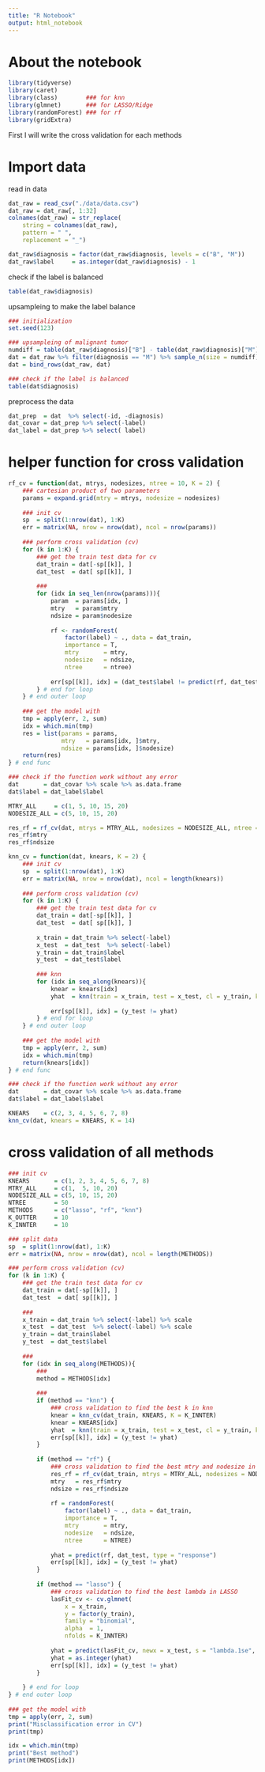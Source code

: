 ```yaml
---
title: "R Notebook"
output: html_notebook
---
```


# About the notebook
```r
library(tidyverse)
library(caret)
library(class)        ### for knn
library(glmnet)       ### for LASSO/Ridge
library(randomForest) ### for rf
library(gridExtra)
```

First I will write the cross validation for each methods

# Import data

read in data
```r
dat_raw = read_csv("./data/data.csv")
dat_raw = dat_raw[, 1:32]
colnames(dat_raw) = str_replace(
    string = colnames(dat_raw), 
    pattern = " ", 
    replacement = "_")

dat_raw$diagnosis = factor(dat_raw$diagnosis, levels = c("B", "M"))
dat_raw$label     = as.integer(dat_raw$diagnosis) - 1
```

check if the label is balanced
```r
table(dat_raw$diagnosis)
```

upsampleing to make the label balance
```r
### initialization
set.seed(123)

### upsampleing of malignant tumor
numdiff = table(dat_raw$diagnosis)["B"] - table(dat_raw$diagnosis)["M"]
dat = dat_raw %>% filter(diagnosis == "M") %>% sample_n(size = numdiff) 
dat = bind_rows(dat_raw, dat)

### check if the label is balanced
table(dat$diagnosis)
```


preprocess the data
```r
dat_prep  = dat  %>% select(-id, -diagnosis)
dat_covar = dat_prep %>% select(-label)
dat_label = dat_prep %>% select( label)
```

# helper function for cross validation
```r
rf_cv = function(dat, mtrys, nodesizes, ntree = 10, K = 2) {
    ### cartesian product of two parameters
    params = expand.grid(mtry = mtrys, nodesize = nodesizes)
    
    ### init cv
    sp  = split(1:nrow(dat), 1:K)    
    err = matrix(NA, nrow = nrow(dat), ncol = nrow(params))
    
    ### perform cross validation (cv)
    for (k in 1:K) {
        ### get the train test data for cv
        dat_train = dat[-sp[[k]], ]
        dat_test  = dat[ sp[[k]], ]
    
        ###
        for (idx in seq_len(nrow(params))){
            param  = params[idx, ]
            mtry   = param$mtry
            ndsize = param$nodesize
    
            rf <- randomForest(
                factor(label) ~ ., data = dat_train, 
                importance = T, 
                mtry       = mtry,
                nodesize   = ndsize,
                ntree      = ntree)
    
            err[sp[[k]], idx] = (dat_test$label != predict(rf, dat_test, type = "response"))
        } # end for loop
    } # end outer loop 
    
    ### get the model with 
    tmp = apply(err, 2, sum)
    idx = which.min(tmp)
    res = list(params = params, 
               mtry   = params[idx, ]$mtry,
               ndsize = params[idx, ]$nodesize)
    return(res)
} # end func

### check if the function work without any error
dat       = dat_covar %>% scale %>% as.data.frame
dat$label = dat_label$label

MTRY_ALL     = c(1, 5, 10, 15, 20)
NODESIZE_ALL = c(5, 10, 15, 20)

res_rf = rf_cv(dat, mtrys = MTRY_ALL, nodesizes = NODESIZE_ALL, ntree = 20, K = 6)
res_rf$mtry
res_rf$ndsize
```

```r
knn_cv = function(dat, knears, K = 2) {
    ### init cv
    sp  = split(1:nrow(dat), 1:K)    
    err = matrix(NA, nrow = nrow(dat), ncol = length(knears))
    
    ### perform cross validation (cv)
    for (k in 1:K) {
        ### get the train test data for cv
        dat_train = dat[-sp[[k]], ]
        dat_test  = dat[ sp[[k]], ]
        
        x_train = dat_train %>% select(-label)
        x_test  = dat_test  %>% select(-label)
        y_train = dat_train$label
        y_test  = dat_test$label
            
        ### knn 
        for (idx in seq_along(knears)){
            knear = knears[idx]
            yhat  = knn(train = x_train, test = x_test, cl = y_train, k = knear)
            
            err[sp[[k]], idx] = (y_test != yhat)
        } # end for loop
    } # end outer loop 
    
    ### get the model with 
    tmp = apply(err, 2, sum)
    idx = which.min(tmp)
    return(knears[idx])
} # end func

### check if the function work without any error
dat       = dat_covar %>% scale %>% as.data.frame
dat$label = dat_label$label

KNEARS    = c(2, 3, 4, 5, 6, 7, 8)
knn_cv(dat, knears = KNEARS, K = 14)
```


# cross validation of all methods

```r
### init cv
KNEARS       = c(1, 2, 3, 4, 5, 6, 7, 8)
MTRY_ALL     = c(1,  5, 10, 20)
NODESIZE_ALL = c(5, 10, 15, 20)
NTREE        = 50
METHODS      = c("lasso", "rf", "knn")
K_OUTTER     = 10
K_INNTER     = 10

### split data
sp  = split(1:nrow(dat), 1:K)    
err = matrix(NA, nrow = nrow(dat), ncol = length(METHODS))

### perform cross validation (cv)
for (k in 1:K) {
    ### get the train test data for cv
    dat_train = dat[-sp[[k]], ]
    dat_test  = dat[ sp[[k]], ]
    
    ###
    x_train = dat_train %>% select(-label) %>% scale
    x_test  = dat_test  %>% select(-label) %>% scale
    y_train = dat_train$label
    y_test  = dat_test$label
        
    ###
    for (idx in seq_along(METHODS)){
        ###
        method = METHODS[idx]
        
        ### 
        if (method == "knn") {
            ### cross validation to find the best k in knn
            knear = knn_cv(dat_train, KNEARS, K = K_INNTER)
            knear = KNEARS[idx]
            yhat  = knn(train = x_train, test = x_test, cl = y_train, k = knear)
            err[sp[[k]], idx] = (y_test != yhat)
        }
        
        if (method == "rf") {
            ### cross validation to find the best mtry and nodesize in random forest
            res_rf = rf_cv(dat_train, mtrys = MTRY_ALL, nodesizes = NODESIZE_ALL, ntree = NTREE, K = K_INNTER)
            mtry   = res_rf$mtry
            ndsize = res_rf$ndsize
            
            rf = randomForest(
                factor(label) ~ ., data = dat_train, 
                importance = T, 
                mtry       = mtry,
                nodesize   = ndsize,
                ntree      = NTREE)
            
            yhat = predict(rf, dat_test, type = "response")
            err[sp[[k]], idx] = (y_test != yhat)
        }
        
        if (method == "lasso") {
            ### cross validation to find the best lambda in LASSO
            lasFit_cv <- cv.glmnet(
                x = x_train, 
                y = factor(y_train), 
                family = "binomial", 
                alpha  = 1, 
                nfolds = K_INNTER)
            
            yhat = predict(lasFit_cv, newx = x_test, s = "lambda.1se", type="class")
            yhat = as.integer(yhat)
            err[sp[[k]], idx] = (y_test != yhat)
        }
        
    } # end for loop
} # end outer loop 
    
### get the model with 
tmp = apply(err, 2, sum)
print("Misclassification error in CV")
print(tmp)

idx = which.min(tmp)
print("Best method")
print(METHODS[idx])
```




